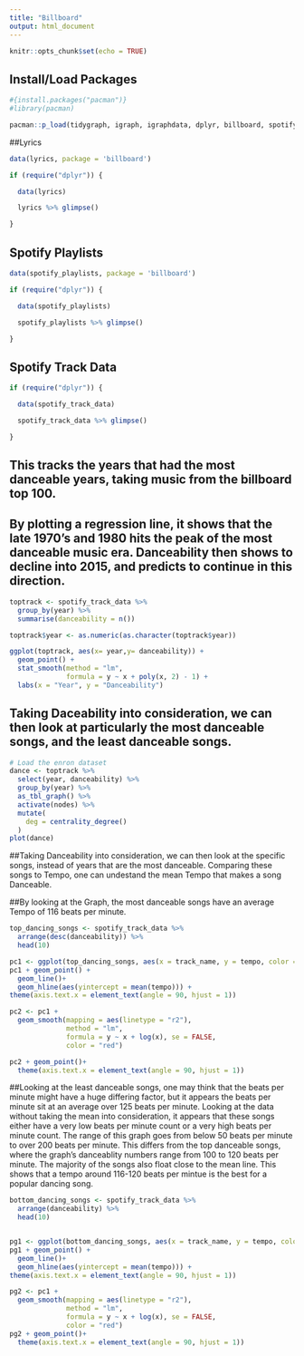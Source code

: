 ```yaml
---
title: "Billboard"
output: html_document
---
```


```r
knitr::opts_chunk$set(echo = TRUE)
```

## Install/Load Packages
```r

#{install.packages("pacman")}  
#library(pacman)

pacman::p_load(tidygraph, igraph, igraphdata, dplyr, billboard, spotifyr, rcrossref, ggplot2, ggraph, tidygraph, tidyverse, readr, tidyr)
```

##Lyrics
```r

data(lyrics, package = 'billboard')

if (require("dplyr")) {

  data(lyrics)

  lyrics %>% glimpse()

}


```

## Spotify Playlists
```r

data(spotify_playlists, package = 'billboard')

if (require("dplyr")) {

  data(spotify_playlists)

  spotify_playlists %>% glimpse()

}

```

## Spotify Track Data 
```r
if (require("dplyr")) {

  data(spotify_track_data)

  spotify_track_data %>% glimpse()

}
```



## This tracks the years that had the most danceable years, taking music from the billboard top 100. 
## By plotting a regression line, it shows that the late 1970's and 1980 hits the peak of the most danceable music era. Danceability then shows to decline into 2015, and predicts to continue in this direction. 
```r

toptrack <- spotify_track_data %>%
  group_by(year) %>%
  summarise(danceability = n())

toptrack$year <- as.numeric(as.character(toptrack$year))

ggplot(toptrack, aes(x= year,y= danceability)) + 
  geom_point() + 
  stat_smooth(method = "lm",
              formula = y ~ x + poly(x, 2) - 1) + 
  labs(x = "Year", y = "Danceability")

```


## Taking Daceability into consideration, we can then look at particularly the most danceable songs, and the least danceable songs. 
```r
# Load the enron dataset
dance <- toptrack %>%
  select(year, danceability) %>%
  group_by(year) %>%
  as_tbl_graph() %>%
  activate(nodes) %>%
  mutate(
    deg = centrality_degree()
  )
plot(dance)
```


##Taking Danceability into consideration, we can then look at the specific songs, instead of years that are the most danceable. Comparing these songs to Tempo, one can undestand the mean Tempo that makes a song Danceable.

##By looking at the Graph, the most danceable songs have an average Tempo of 116 beats per minute. 

```r
top_dancing_songs <- spotify_track_data %>%
  arrange(desc(danceability)) %>%
  head(10)

pc1 <- ggplot(top_dancing_songs, aes(x = track_name, y = tempo, color = artist_name))
pc1 + geom_point() +
  geom_line()+
  geom_hline(aes(yintercept = mean(tempo))) +
theme(axis.text.x = element_text(angle = 90, hjust = 1))

pc2 <- pc1 +
  geom_smooth(mapping = aes(linetype = "r2"),
              method = "lm",
              formula = y ~ x + log(x), se = FALSE,
              color = "red")

pc2 + geom_point()+
  theme(axis.text.x = element_text(angle = 90, hjust = 1))
```

##Looking at the least danceable songs, one may think that the beats per minute might have a huge differing factor, but it appears the beats per minute sit at an average over 125 beats per minute. Looking at the data without taking the mean into consideration, it appears that these songs either have a very low beats per minute count or a very high beats per minute count. The range of this graph goes from below 50 beats per minute to over 200 beats per minute. This differs from the top danceable songs, where the graph's danceablity numbers range from 100 to 120 beats per minute. The majority of the songs also float close to the mean line. This shows that a tempo around 116-120 beats per mintue is the best for a popular dancing song. 
```r
bottom_dancing_songs <- spotify_track_data %>%
  arrange(danceability) %>%
  head(10)


pg1 <- ggplot(bottom_dancing_songs, aes(x = track_name, y = tempo, color = artist_name))
pg1 + geom_point() +
  geom_line()+
  geom_hline(aes(yintercept = mean(tempo))) +
theme(axis.text.x = element_text(angle = 90, hjust = 1))

pg2 <- pc1 +
  geom_smooth(mapping = aes(linetype = "r2"),
              method = "lm",
              formula = y ~ x + log(x), se = FALSE,
              color = "red")
pg2 + geom_point()+
  theme(axis.text.x = element_text(angle = 90, hjust = 1))
```



